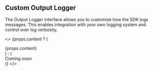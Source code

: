 ## Custom Output Logger

The Output Logger interface allows you to customize how the SDK logs messages. This enables integration with your own logging system and control over log verbosity.

<>
  {props.content ? (
    <div>{props.content}</div>
  ) : (
    <div>Coming soon</div>
  )}
</>
